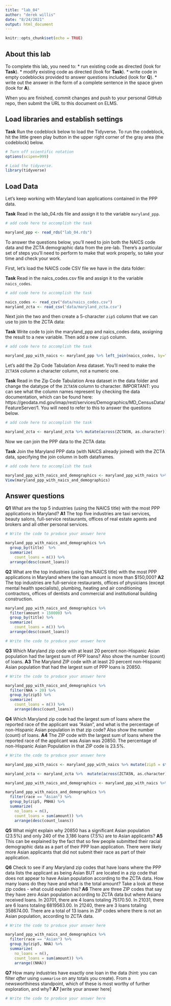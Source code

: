 ```yaml
---
title: "lab_04"
author: "derek willis"
date: "8/24/2021"
output: html_document
---
```


```r
knitr::opts_chunk$set(echo = TRUE)
```

## About this lab

To complete this lab, you need to:
* run existing code as directed (look for **Task**).
* modify existing code as directed (look for **Task**).
* write code in empty codeblocks provided to answer questions included (look for **Q**).
* write out the answer in the form of a complete sentence in the space given (look for **A**).

When you are finished, commit changes and push to your personal GitHub repo, then submit the URL to this document on ELMS.

## Load libraries and establish settings

**Task** Run the codeblock below to load the Tidyverse. To run the codeblock, hit the little green play button in the upper right corner of the gray area (the codeblock) below.

```r
# Turn off scientific notation
options(scipen=999)

# Load the tidyverse.
library(tidyverse)
```

## Load Data

Let's keep working with Maryland loan applications contained in the PPP data.

**Task** Read in the lab_04.rds file and assign it to the variable `maryland_ppp`.

```r
# add code here to accomplish the task

maryland_ppp <- read_rds("lab_04.rds")


```

To answer the questions below, you'll need to join both the NAICS code data and the ZCTA demographic data from the pre-lab. There's a particular set of steps you'll need to perform to make that work properly, so take your time and check your work.

First, let's load the NAICS code CSV file we have in the data folder:

**Task** Read in the naics_codes.csv file and assign it to the variable `naics_codes`.

```r
# add code here to accomplish the task

naics_codes <- read_csv("data/naics_codes.csv")
maryland_zcta <- read_csv('data/maryland_zcta.csv')

```

Next join the two and then create a 5-character `zip5` column that we can use to join to the ZCTA data:

**Task** Write code to join the maryland_ppp and naics_codes data, assigning the result to a new variable. Then add a new `zip5` column.

```r
# add code here to accomplish the task

maryland_ppp_with_naics <- maryland_ppp %>% left_join(naics_codes, by="naics_code") %>%  mutate(zip5 = str_sub(zip, 1, 5))


```

Let's add the Zip Code Tabulation Area dataset. You'll need to make the `ZCTA5N` column a character column, not a numeric one.

**Task** Read in the Zip Code Tabulation Area dataset in the data folder and change the datatype of the `ZCTA5N` column to character. IMPORTANT: you can see what the column names represent by checking the data documentation, which can be found here: https://geodata.md.gov/imap/rest/services/Demographics/MD_CensusData/FeatureServer/1. You will need to refer to this to answer the questions below.

```r
# add code here to accomplish the task

maryland_zcta <- maryland_zcta %>% mutate(across(ZCTA5N, as.character))

```

Now we can join the PPP data to the ZCTA data:

**Task** Join the Maryland PPP data (with NAICS already joined) with the ZCTA data, specifying the join column in both dataframes.

```r
# add code here to accomplish the task

maryland_ppp_with_naics_and_demographics <- maryland_ppp_with_naics %>% left_join(maryland_zcta, by=c("zip"="ZCTA5N"))
View(maryland_ppp_with_naics_and_demographics)

```

## Answer questions

**Q1** What are the top 5 industries (using the NAICS title) with the most PPP applications in Maryland?
**A1** The top five industries are taxi services, beauty salons, full-service restaurants, offices of real estate agents and brokers and all other personal services. 

```r
# Write the code to produce your answer here

maryland_ppp_with_naics_and_demographics %>%
  group_by(title)  %>%
  summarize(
    count_loans = n()) %>%
  arrange(desc(count_loans)) 

```

**Q2** What are the top industries (using the NAICS title) with the most PPP applications in Maryland where the loan amount is more than $150,000?
**A2** The top industries are full-service restaurants, offices of physicians (except mental health specialists), plumbing, heating and air conditioning contractors, offices of dentists and commercial and institutional building construction.

```r

maryland_ppp_with_naics_and_demographics %>%
  filter(amount > 150000) %>%
  group_by(title) %>%
  summarize(
    count_loans = n()) %>%
  arrange(desc(count_loans)) 

# Write the code to produce your answer here

```

**Q3** Which Maryland zip code with at least 20 percent non-Hispanic Asian population had the largest sum of PPP loans? Also show the number (count) of loans.
**A3** The Maryland ZIP code with at least 20 percent non-Hispanic Asian population that had the largest sum of PPP loans is 20850. 

```r
# Write the code to produce your answer here

maryland_ppp_with_naics_and_demographics %>%
  filter(NHA > 20) %>%
  group_by(zip5) %>%
  summarize(
    count_loans = n()) %>%
    arrange(desc(count_loans)) 

```

**Q4** Which Maryland zip code had the largest sum of loans where the reported race of the applicant was "Asian", and what is the percentage of non-Hispanic Asian population in that zip code? Also show the number (count) of loans.
**A4** The ZIP code with the largest sum of loans where the reported race of the applicant was Asian was 20850. The percentage of non-Hispanic Asian Population in that ZIP code is 23.5%.

```r
# Write the code to produce your answer here

maryland_ppp_with_naics <- maryland_ppp_with_naics %>% mutate(zip5 = str_sub(zip, 1, 5))

maryland_zcta <- maryland_zcta %>%  mutate(across(ZCTA5N, as.character))

maryland_ppp_with_naics_and_demographics <- maryland_ppp_with_naics %>% left_join(maryland_zcta, by=c("zip5"="ZCTA5N"))

maryland_ppp_with_naics_and_demographics %>% 
  filter(race == "Asian") %>%
  group_by(zip5, PNHA) %>%
  summarize(
    no_loans = n(),
    count_loans = sum(amount)) %>%
    arrange(desc(count_loans))

```

**Q5** What might explain why 20850 has a significant Asian population (23.5%) and only 240 of the 3,186 loans (7.5%) are to Asian applicants?
**A5** This can be explained by the fact that so few people submitted their racial demographic data as a part of their PPP loan application. There were likely more Asian applicants that did not submit their race as part of their application. 


**Q6** Check to see if any Maryland zip codes that have loans where the PPP data lists the applicant as being Asian BUT are located in a zip code that does not appear to have Asian population according to the ZCTA data. How many loans do they have and what is the total amount? Take a look at these zip codes - what could explain this?
**A6** There are three ZIP codes that say they have zero Asian population according to ZCTA data but where Asians received loans. In 20701, there are 4 loans totaling 75170.50. In 21031, there are 6 loans totaling 6819563.00. In 21240, there are 3 loans totaling 358674.00. There are a total of 13 loans in ZIP codes where there is not an Asian population, according to ZCTA data. 

```r
# Write the code to produce your answer here

maryland_ppp_with_naics_and_demographics %>% 
  filter(race == "Asian") %>%
  group_by(zip5, NHA) %>%
  summarize(
    no_loans = n(),
    count_loans = sum(amount)) %>%
    arrange((NHA))

```

**Q7** How many industries have exactly one loan in the data (hint: you can filter _after_ using `summarise` on any totals you create). From a newsworthiness standpoint, which of these is most worthy of further exploration, and why?
**A7** [write your answer here]

```r
# Write the code to produce your answer here

```

